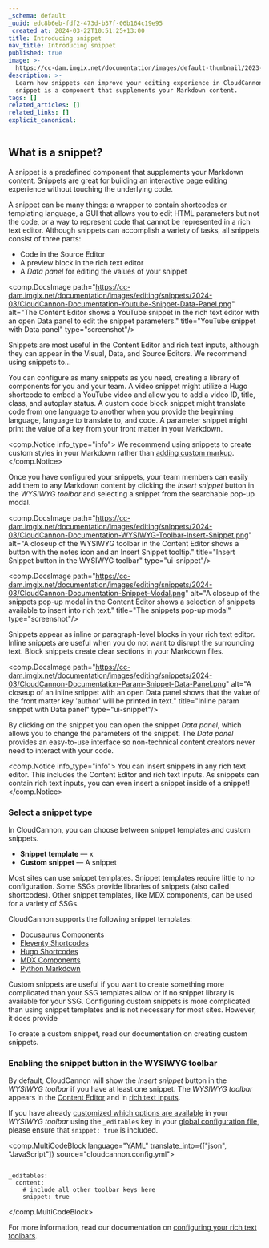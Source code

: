 ```yaml
---
_schema: default
_uuid: edc8b6eb-fdf2-473d-b37f-06b164c19e95
_created_at: 2024-03-22T10:51:25+13:00
title: Introducing snippet
nav_title: Introducing snippet
published: true
image: >-
  https://cc-dam.imgix.net/documentation/images/default-thumbnail/2023-Q4/CloudCannon-Documentation-Thumbnail.png
description: >-
  Learn how snippets can improve your editing experience in CloudCannon. A
  snippet is a component that supplements your Markdown content.
tags: []
related_articles: []
related_links: []
explicit_canonical:
---
```

## What is a snippet?

A snippet is a predefined component that supplements your Markdown content. Snippets are great for building an interactive page editing experience without touching the underlying code.

A snippet can be many things: a wrapper to contain shortcodes or templating language, a GUI that allows you to edit HTML parameters but not the code, or a way to represent code that cannot be represented in a rich text editor. Although snippets can accomplish a variety of tasks, all snippets consist of three parts:

* Code in the Source Editor
* A preview block in the rich text editor
* A *Data panel* for editing the values of your snippet

<comp.DocsImage path="https://cc-dam.imgix.net/documentation/images/editing/snippets/2024-03/CloudCannon-Documentation-Youtube-Snippet-Data-Panel.png" alt="The Content Editor shows a YouTube snippet in the rich text editor with an open Data panel to edit the snippet parameters." title="YouTube snippet with Data panel" type="screenshot"/>

Snippets are most useful in the Content Editor and rich text inputs, although they can appear in the Visual, Data, and Source Editors. We recommend using snippets to...

You can configure as many snippets as you need, creating a library of components for you and your team. A video snippet might utilize a Hugo shortcode to embed a YouTube video and allow you to add a video ID, title, class, and autoplay status. A custom code block snippet might translate code from one language to another when you provide the beginning language, language to translate to, and code. A parameter snippet might print the value of a key from your front matter in your Markdown.

<comp.Notice info_type="info">
  We recommend using snippets to create custom styles in your Markdown rather than [adding custom markup](/documentation/articles/best-practices-for-rich-text/).
</comp.Notice>

Once you have configured your snippets, your team members can easily add them to any Markdown content by clicking the *Insert snippet* button in the *WYSIWYG toolbar* and selecting a snippet from the searchable pop-up modal.

<comp.DocsImage path="https://cc-dam.imgix.net/documentation/images/editing/snippets/2024-03/CloudCannon-Documentation-WYSIWYG-Toolbar-Insert-Snippet.png" alt="A closeup of the WYSIWYG toolbar in the Content Editor shows a button with the notes icon and an Insert Snippet tooltip." title="Insert Snippet button in the WYSIWYG toolbar" type="ui-snippet"/>

<comp.DocsImage path="https://cc-dam.imgix.net/documentation/images/editing/snippets/2024-03/CloudCannon-Documentation-Snippet-Modal.png" alt="A closeup of the snippets pop-up modal in the Content Editor shows a selection of snippets available to insert into rich text." title="The snippets pop-up modal" type="screenshot"/>

Snippets appear as inline or paragraph-level blocks in your rich text editor. Inline snippets are useful when you do not want to disrupt the surrounding text. Block snippets create clear sections in your Markdown files.

<comp.DocsImage path="https://cc-dam.imgix.net/documentation/images/editing/snippets/2024-03/CloudCannon-Documentation-Param-Snippet-Data-Panel.png" alt="A closeup of an inline snippet with an open Data panel shows that the value of the front matter key 'author' will be printed in text." title="Inline param snippet with Data panel" type="ui-snippet"/>

By clicking on the snippet you can open the snippet *Data panel*, which allows you to change the parameters of the snippet. The *Data panel* provides an easy-to-use interface so non-technical content creators never need to interact with your code.

<comp.Notice info_type="info">
  You can insert snippets in any rich text editor. This includes the Content Editor and rich text inputs. As snippets can contain rich text inputs, you can even insert a snippet inside of a snippet!
</comp.Notice>

### Select a snippet type

In CloudCannon, you can choose between snippet templates and custom snippets.

* **Snippet template** — x
* **Custom snippet** — A snippet

Most sites can use snippet templates. Snippet templates require little to no configuration. Some SSGs provide libraries of snippets (also called shortcodes). Other snippet templates, like MDX components, can be used for a variety of SSGs.

CloudCannon supports the following snippet templates:

* [Docusaurus Components](/documentation/articles/snippets-using-docusaurus-components)
* [Eleventy Shortcodes](/documentation/articles/snippets-using-eleventy-shortcodes/)
* [Hugo Shortcodes](/documentation/articles/snippets-using-hugo-shortcodes/)
* [MDX Components](/documentation/articles/snippets-using-mdx-components/)
* [Python Markdown](/documentation/articles/snippets-using-python-markdown/)

Custom snippets are useful if you want to create something more complicated than your SSG templates allow or if no snippet library is available for your SSG. Configuring custom snippets is more complicated than using snippet templates and is not necessary for most sites. However, it does provide

To create a custom snippet, read our documentation on creating custom snippets.

### Enabling the snippet button in the WYSIWYG toolbar

By default, CloudCannon will show the *Insert snippet* button in the *WYSIWYG toolbar* if you have at least one snippet. The *WYSIWYG toolbar* appears in the [Content Editor](/documentation/articles/introducing-the-content-editor/) and in [rich text inputs](/documentation/articles/using-rich-text-inputs-to-edit-your-data/).

If you have already [customized which options are available](/documentation/articles/configuring-toolbars/) in your *WYSIWYG toolbar* using the `_editables` key in your [global configuration file](/documentation/articles/create-a-global-configuration-file/), please ensure that `snippet: true` is included.

<comp.MultiCodeBlock language="YAML" translate_into={["json", "JavaScript"]} source="cloudcannon.config.yml">
``````````

_editables:
  content:
    # include all other toolbar keys here
    snippet: true

``````````
</comp.MultiCodeBlock>

For more information, read our documentation on [configuring your rich text toolbars](/documentation/articles/configuring-toolbars/).